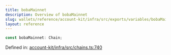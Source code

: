 ```yaml
---
title: bobaMainnet
description: Overview of bobaMainnet
slug: wallets/reference/account-kit/infra/src/exports/variables/bobaMainnet
layout: reference
---
```


```ts
const bobaMainnet: Chain;
```

Defined in: [account-kit/infra/src/chains.ts:740](https://github.com/alchemyplatform/aa-sdk/blob/e3c1a23e6e03f44bf2db3afddb97a91b175cba58/account-kit/infra/src/chains.ts#L740)
